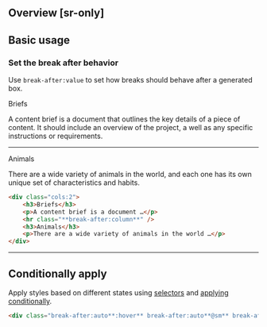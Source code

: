 ## Overview [sr-only]
<Overview/>

## Basic usage
### Set the break after behavior
Use `break-after:value` to set how breaks should behave after a generated box.
<Demo className="py:0!">
    <div className="bg:float p:8x">
        <div className="gap:8x cols:2">
            <div className="f:28 f:bold">Briefs</div>
            <p>A content brief is a document that outlines the key details of a piece of content. It should include an overview of the project, a well as any specific instructions or requirements. </p>
            <hr className="border:2px|solid|gray-80 break-after:column m:0!" />
            <div className="f:28 f:bold">Animals</div>
            <p>There are a wide variety of animals in the world, and each one has its own unique set of characteristics and habits.</p>
        </div>
    </div>
</Demo>
```html
<div class="cols:2">
    <h3>Briefs</h3>
    <p>A content brief is a document …</p>
    <hr class="**break-after:column**" />
    <h3>Animals</h3>
    <p>There are a wide variety of animals in the world …</p>
</div>
```

---

## Conditionally apply
Apply styles based on different states using [selectors](/guide/state-selectors) and [applying conditionally](/guide/applying-conditionally).
```html
<div class="break-after:auto**:hover** break-after:auto**@sm** break-after:auto**@dark** break-after:auto**@print**">…</div>
```

